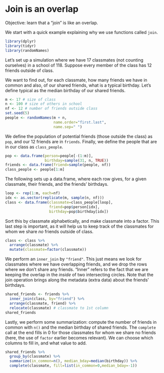 # Join is an overlap

Objective: learn that a "join" is like an overlap.

We start with a quick example explaining why we use functions called
`join`.

```r
library(dplyr)
library(tidyr)
library(randomNames)
```

Let's set up a simulation where we have 17 classmates (not counting
ourselves) in a school of 118. Suppose every member of the class has
12 friends outside of class. 

We want to find out, for each classmate, how many friends we have in
common and also, of our shared friends, what is a typical birthday.
Let's define typical as the median birthday of our shared friends.

```r
m <- 17 # size of class
n <- 100 # size of others in school
nf <- 12 # number of friends outside class
set.seed(5)
people <- randomNames(m + n,
                      name.order="first.last",
                      name.sep=" ")
```

We define the population of potential friends (those outside the
class) as `pop`, and our 12 friends are in `friends`. Finally, we
define the people that are in our class as `class_people`.

```r
pop <- data.frame(person=people[-(1:m)],
                  birthday=sample(31, n, TRUE))
friends <- data.frame(friend=sample(people, nf))
class_people <- people[1:m]
```

The following sets up a data.frame, where each row gives, for a given
classmate, their friends, and the friends' birthdays.

```r
loop <- rep(1:m, each=nf)
idx <- as.vector(replicate(m, sample(n, nf)))
class <- data.frame(classmate=class_people[loop],
                    friend=pop$person[idx],
                    birthday=pop$birthday[idx])
```

Sort this by classmate alphabetically, and make classmate into a
factor. This last step is important, as it will help us to keep track
of the classmates for whom we share _no_ friends outside of class.

```r
class <- class %>%
  arrange(classmate) %>%
  mutate(classmate=factor(classmate))
```

We perform an `inner_join` by `"friend"`. This just means we look for
classmates where we have overlapping friends, and we drop the rows
where we don't share any friends. "Inner" refers to the fact that we
are keeping the overlap in the _inside_ of two intersecting circles.
Note that the join operation brings along the metadata (extra data)
about the friends' birthdays.

```r
shared_friends <- friends %>%
  inner_join(class, by="friend") %>%
  arrange(classmate, friend) %>%
  relocate(classmate) # classmate to 1st column
shared_friends
```

Lastly, we perform some summarization: compute the number of friends
in common with `n()` and the median birthday of shared friends. The
`complete` call at the end fills in 0 for those classmates for
whom we share no friends (here, the use of `factor` earlier becomes
relevant). We can choose which columns to fill in, and what value to 
add.

```r
shared_friends %>%
  group_by(classmate) %>%
  summarize(in_common=n(), median_bday=median(birthday)) %>%
  complete(classmate, fill=list(in_common=0,median_bday=-1))
```

